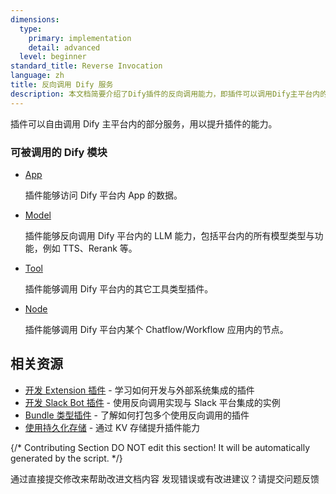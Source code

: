 ```yaml
---
dimensions:
  type:
    primary: implementation
    detail: advanced
  level: beginner
standard_title: Reverse Invocation
language: zh
title: 反向调用 Dify 服务
description: 本文档简要介绍了Dify插件的反向调用能力，即插件可以调用Dify主平台内的指定服务。文档列出了四类可被调用的模块：App（访问App数据）、Model（调用平台内的模型能力）、Tool（调用平台内的其他工具插件）和Node（调用Chatflow/Workflow应用内的节点）。
---
```


插件可以自由调用 Dify 主平台内的部分服务，用以提升插件的能力。

### 可被调用的 Dify 模块

*   [App](/plugin-dev-zh/9242-reverse-invocation-app.zh)

    插件能够访问 Dify 平台内 App 的数据。
*   [Model](/plugin-dev-zh/9242-reverse-invocation-model.zh)

    插件能够反向调用 Dify 平台内的 LLM 能力，包括平台内的所有模型类型与功能，例如 TTS、Rerank 等。
*   [Tool](/plugin-dev-zh/9242-reverse-invocation-tool.zh)

    插件能够调用 Dify 平台内的其它工具类型插件。
*   [Node](/plugin-dev-zh/9243-reverse-invocation-node.zh)

    插件能够调用 Dify 平台内某个 Chatflow/Workflow 应用内的节点。

## 相关资源

- [开发 Extension 插件](/plugin-dev-zh/9231-extension-plugin.zh) - 学习如何开发与外部系统集成的插件
- [开发 Slack Bot 插件](/plugin-dev-zh/0432-develop-a-slack-bot-plugin.zh) - 使用反向调用实现与 Slack 平台集成的实例
- [Bundle 类型插件](/plugin-dev-zh/9241-bundle.zh) - 了解如何打包多个使用反向调用的插件
- [使用持久化存储](/plugin-dev-zh/0411-persistent-storage-kv.zh) - 通过 KV 存储提升插件能力

{/*
Contributing Section
DO NOT edit this section!
It will be automatically generated by the script.
*/}

<CardGroup cols="2">
    <Card
        title="编辑此页面"
        icon="pen-to-square"
        href="https://github.com/langgenius/dify-docs-mintlify/edit/main/plugin-dev-zh/9241-reverse-invocation.zh.mdx"
    >
        通过直接提交修改来帮助改进文档内容
    </Card>
    <Card
        title="提交问题"
        icon="github"
        href="https://github.com/langgenius/dify-docs-mintlify/issues/new?title=文档问题%3A%20reverse-invocation&body=%23%23%20问题描述%0A%3C%21--%20请简要描述您发现的问题%20--%3E%0A%0A%23%23%20页面链接%0Ahttps%3A%2F%2Fgithub.com%2Flanggenius%2Fdify-docs-mintlify%2Fblob%2Fmain%2Fplugin-dev-zh%2F9241-reverse-invocation.zh.mdx%0A%0A%23%23%20建议修改%0A%3C%21--%20如果有具体的修改建议，请在此说明%20--%3E%0A%0A%3C%21--%20感谢您对文档质量的关注！%20--%3E"
    >
        发现错误或有改进建议？请提交问题反馈
    </Card>
</CardGroup>
